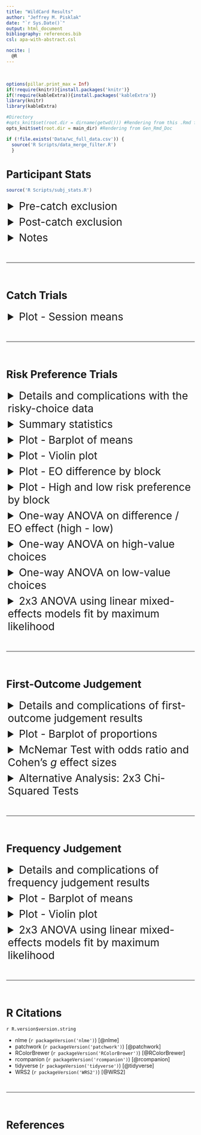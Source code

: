 ```yaml
---
title: "WildCard Results"
author: "Jeffrey M. Pisklak"
date: "`r Sys.Date()`"
output: html_document
bibliography: references.bib
csl: apa-with-abstract.csl

nocite: |
  @R
---
```

<!-- https://www.w3schools.com/tags/tag_details.asp -->
<style>
details > summary {
  padding: 4px;
  cursor: pointer;
  font-size: 2em;
}
</style>

<br>

```r
options(pillar.print_max = Inf)
if(!require(knitr)){install.packages('knitr')}
if(!require(kableExtra)){install.packages('kableExtra')}
library(knitr)
library(kableExtra)

#Directory
#opts_knit$set(root.dir = dirname(getwd())) #Rendering from this .Rmd file.
opts_knit$set(root.dir = main_dir) #Rendering from Gen_Rmd_Doc
```

```r
if (!file.exists('Data/wc_full_data.csv')) {
  source('R Scripts/data_merge_filter.R')
  }
```



# **Participant Stats**

<!-- Pre-catch Exclusion -->

```r
source('R Scripts/subj_stats.R')
```

<details>
  <summary>
  Pre-catch exclusion
  </summary>
  
N = `r N`
  
```r
kable(pre_catch, 'html', digits = 3) %>%
  kable_classic(full_width = T, position = "center", html_font = "Arial")
```

</details> 

<!-- Post-catch Exclusion -->

<details>
  <summary>
  Post-catch exclusion
  </summary>

N = `r (N - catch_n)`

```r
kable(post_catch, 'html', digits = 3) %>%
  kable_classic(full_width = T, position = "center", html_font = "Arial")
```

<br>

<h4>Condition totals:</h4>

```r
kable(demo_info_f %>%
  group_by(condition) %>%
  summarise(n = length(ID),
            age_mean = mean(age, na.rm = TRUE),
            age_sd = sd(age, na.rm = TRUE),
            age_median = median(age, na.rm = TRUE),
            age_IQR = IQR(age, na.rm = TRUE),
            dur_minutes_mean = mean(exp_dur/60, na.rm = TRUE),
            dur_minutes_median = median(exp_dur/60, na.rm = TRUE)),
  'html', digits = 3) %>%
  kable_classic(full_width = T, position = "left", html_font = "Arial")
```

</details> 

<!-- Other Notes -->

<details>
  <summary>
  Notes
  </summary>

- Total number of catch trial exclusions = `r catch_n`.

- Some participants reported a program crash during the memory phase. Their data is included in the numbers above. For reference:

  - `r nrow(fo_comp)` crashed in the first-outcome judgment.
  - `r nrow(fj_comp)` crashed in the frequency judgment.

</details> 

<br>

---

<br>




# **Catch Trials**

<!-- Catch Trial Plots -->

<details>
  <summary>
  Plot - Session means
  </summary>
  
<br>
  
```r
#source('R Scripts/catch_trials.R')
plt_catch
```

Errorbars = 95% CI

</details> 

<br>

---

<br>




# **Risk Preference Trials**

<details>
  <summary>
  Details and complications with the risky-choice data
  </summary>

**Data is lumpy:**

- There is not a lot of distinction among the measured choice proportions.  All of the measurements can be categorized in to just 13 bins (see table below). For future studies, it might be worth adding additional testing trials to obtain a more continuous set of measurements. 

```r
source('R Scripts/risky_trials_analysis.R')

bins <- data.frame(table(subject_res$cp))
bins$Var1 <- as.numeric(as.character(bins$Var1))
bins$Freq <- as.integer(bins$Freq)
colnames(bins) <- c('CP', 'Frequency')

kable(t(bins), 'html', digits = 2) %>%
  kable_classic(full_width = F, position = "center", html_font = "Arial")

```

**High-value risky choices are bimodal**

- For the high-value choice, most values are either 0 or 1 (see histograms below). This is actually a important aspect of the data that (probably?) hasn't been noticed/discussed in past extreme-outcome papers.  Looking at the means, the high-value choices appear to be around indifference ($\approx 0.46$), but the histograms show that this is an artifact of the aggregation.

- At the level of the individual, most participants either completely prefer the fixed alternative or completely prefer the risky alternative with some in between. Statistically, it's not clear what the best way to handle this fact given the between- and within- subject manipulations. In any case, it's probably worth pointing out to the readers that the mean proportion for the high-value choices is not really describing the individual data all that accurately. **i.e., The population is indifferent; however, the individuals are not (generally speaking).**

**Low-value choices are heavily skewed**

- By and large participants are only choosing the fixed option, creating very heavy skew.  Consequently, people are much more risk-averse in the low-value context than the means would suggest they are (compare the low value mean vs median choice proportions in the summary stat table).

**Classic ANOVA is probably inadequate**

- A conventional ANOVA does not model this data very well. Note the non-normal residuals in the Q-Q plot below (from the ANOVA run on the differences). The pre-registration document calls for three separate ANOVAs, which are provided below. However, given the residuals, it's probably not wise to rely on a conventional ANOVA methodology. i.e., one based around ordinary least-squares (OLS). Consequently, an ANOVA using generalized least-squares (GLS) fit by maximum likelihood has been applied.

- A perhaps(?) slightly better (i.e., more robust) alternative (that is still consistent with your pre-registration) would be to conduct three bootstrapped heteroscedastic one-way ANOVAs for trimmed means. Though, that analysis isn't shown here because it doesn't impact the conclusions and doesn't allow for planned contrasts. Further, trimming is a foreign concept for many that is likely to perturb reviewers unfamiliar with it - though, the averages for the low-value choices would probably be more accurate. 

- In addition to the three one-way ANOVAs, a 2x3 ANOVA using a linear mixed effects (LME) models fit by maximum likelihood has been run - because it seems like the more elegant way to approach this particular experimental design which has both between- and within- subjects factors.

- Having said all that, no matter what approach you take (OLS, GLS, trimmed-bootstraps, or LME), you will end up drawing the same conclusions. Though, the 2x3 LME approach seems the most elegant way of arriving at them and will probably read the best in the manuscript.

<br>

```r
#Histograms
hist <- ggplot(subject_res, aes(x = cp)) +
  geom_histogram(aes(fill = risky_choice),
                 colour = 'black',
                 bins = 13) +
  facet_grid(risky_choice ~ condition) +
  scale_x_continuous(breaks = seq(0, 1, 0.5)) +
  theme_custom() +
  theme(axis.text = element_text(colour = 'black', size = 16),
        axis.title = element_text(colour = 'black', size = 16),
        strip.text=element_text(size = 20, colour = 'black',
                              margin = margin(1,0,1,0, "cm")),
        panel.spacing = unit(1.25, "lines"))

#QQ plot of difference model
qq <- ggplot(mapping = aes(sample = diff_mod$residuals)) +
  stat_qq() +
  stat_qq_line() +
  xlab('Theoretical Quantiles') + ylab('Residuals') +
  theme_custom() +
  theme(axis.text = element_text(colour = 'black', size = 16),
        axis.title = element_text(colour = 'black', size = 16),
        strip.text=element_text(size = 14, colour = 'black',
                              margin = margin(1,0,1,0, "cm")),
        panel.spacing = unit(1.25, "lines"))

hist + plot_spacer() + qq + plot_layout(widths = c(5, 1, 5))
```

</details> 


<details>
  <summary>
  Summary statistics
  </summary>

<br>

<h3> Summary statistics for risky choice trials </h3>

```r

s <- subject_res %>%
  group_by(condition, risky_choice) %>%
  summarise(
    n = length(cp),
    mean = mean(cp),
    sd = sd(cp),
    median = median(cp),
    IQR = IQR(cp)
    )

kable(s, 'html', digits = 3) %>%
  kable_classic(full_width = T, position = "center", html_font = "Arial") %>%
  column_spec(c(4, 6), bold = T)
```

<br>

</details> 


<details>
  <summary>
  Plot - Barplot of means
  </summary>

Note: 

- Errorbars are 95% CIs.
- Bootstrapping produces no appreciable difference in the obtained means or errorbars.

<br>

```r
#source('R Scripts/risky_trials_analysis.R')
plts_risky
```

</details> 

<details>
  <summary>
  Plot - Violin plot
  </summary>
  
Given its general weirdness, it seems unlikely you would include this in the manuscript, but its a much more accurate depiction of your data than either of the barplots are.

How to read:

- The fatter the shape, the more dense the values are at that location on the y-axis.
- The point range (circle with vertical line) shows the mean and 95% CI.
- The thick horizontal line shows the median.
- The small transparent points are individual scores with some random horizontal noise added to prevent overplotting. Notice the data clumps into 13 spots.

```r
#source('R Scripts/risky_trials_analysis.R')
plt_risky_violin
```

</details> 

<details>
  <summary>
  Plot - EO difference by block
  </summary>
  
  <br>
  
```r
#source('R Scripts/risky_trials_analysis.R')
plt_risky_diff_blks
```  
  
</details>

<details>
  <summary>
  Plot - High and low risk preference by block
  </summary>
  
  <br>
  
```r
#source('R Scripts/risky_trials_analysis.R')
plt_risky_std_blks
```  
  
</details>


<!-- One-Way ANOVA on Difference (High - Low) -->

<details>
  <summary>
  One-way ANOVA on difference / EO effect (high - low)
  </summary>
  
<h3>ANOVA Table</h3>

```r
kable(anova_diff, 'html', digits = 3) %>%
  kable_classic(full_width = T, html_font = "Arial")
```

Note: 

- ANOVA was run using generalized least-squares fit by maximum likelihood.
- $R^2_N$ is Nagelkerke's (also known as Cragg and Uhler's) pseudo $R^2$ [@Nagelkerke]. It isn't interpreted in exactly the same way as a $R^2$ based on ordinary least-squares regression, but it is bounded by 0 and 1 and higher values indicate a better model fit.

<br>

<!-- Planned Contrasts -->

<h3>Planned contrasts</h3>

```r
kable(pc_diff, 'html', digits = 3) %>%
  kable_classic(full_width = T, html_font = "Arial")
```

Note:

- E1_v_E2NE = *Extreme First* vs. combined effect of *Extreme Last* and *No Extreme*
- E2_v_NE = *Extreme Last* vs. *No Extreme*

<br>

<!-- Pairwise Comparisons -->

<h3>Pairwise comparisons: Post-hoc comparisons for heteroscedastic means</h3>

```r
kable(ph_diff, 'html', digits = 3) %>%
  kable_classic(full_width = T, html_font = "Arial")
```

Note:

- $\hat{\Psi}$ is the difference between condition means.
- These post-hoc tests don't assume equal variance, but do assume normality. Trimming can easily be added to make it more robust to non-normality.
- The Hochberg correction [@hochberg1988] was applied to protect family-wise error rate, but others like Holm's or Benjamini & Hochberg's could be used instead.

<br>

<h3>Conclusions</h3> 

```r
f <- round(anova_diff$`F-value`[2], 2)
df <- round(anova_diff$numDF[2:3])
p <- round(anova_diff$`p-value`[2], 3)
R2 <- round(anova_diff$pseudo_R2[2], 2)

b = round(pc_diff$Value[c(2, 3)], 3)
df_2 = round(pc_diff$DF[c(2, 3)])
t = round(pc_diff$`t-value`[c(2, 3)], 2)
p_2 = round(pc_diff$`p-value`[c(2, 3)], 3)
r = round(pc_diff$r_effect[c(2, 3)], 3)
```


**Effect of condition:**

$F(`r df[1]`, `r df[2]`) = `r f`, p = `r p`, R^2_N = `r R2`$ 

- There is no significant effect.

<br>

**Planned comparisons:**

Extreme First vs. (Extreme Last & No Extreme)

$t(`r df_2[1]`) = `r t[1]`$, $p = `r p_2[1]`$, $r = `r r[1]`$

- The *Extreme First* condition is significantly different from the combination of the other two conditions. Note that the effect is small and may be of little practical value.

<br>

Extreme Last vs. No Extreme

$t(`r df_2[2]`) = `r t[2]`$, $p = `r p_2[2]`$, $r = `r r[2]`$

- The *Extreme Last* and *No Extreme* conditions do not significantly differ. 

<br>

</details>

<!-- One-Way ANOVA on High Value Choices -->

<details>
  <summary>
  One-way ANOVA on high-value choices
  </summary>
  
<h3>ANOVA table</h3>

```r
kable(anova_hv, 'html', digits = 4) %>%
  kable_classic(full_width = T, html_font = "Arial")
```

Note: 

- ANOVA was run using generalized least-squares fit by maximum likelihood.
- $R^2_N$ is Nagelkerke's (also known as Cragg and Uhler's) pseudo $R^2$ [@Nagelkerke]. It isn't interpreted in exactly the same way as a $R^2$ based on ordinary least-squares regression, but it is bounded by 0 and 1 and higher values indicate a better model fit.

<br>

<!-- Planned Contrasts -->

<h3>Planned contrasts</h3>

```r
kable(pc_hv, 'html', digits = 4) %>%
  kable_classic(full_width = T, html_font = "Arial")
```

Note:

- E1_v_E2NE = *Extreme First* vs. combined effect of *Extreme Last* and *No Extreme*
- E2_v_NE = *Extreme Last* vs. *No Extreme*

<br>

<!-- Pairwise Comparisons -->

<h3>Pairwise comparisons: Post-hoc comparisons for heteroscedastic means</h3>

```r
kable(ph_hv, 'html', digits = 3) %>%
  kable_classic(full_width = T, html_font = "Arial")
```

Note:

- $\hat{\Psi}$ is the difference between condition means.
- These post-hoc tests don't assume equal variance, but do assume normality. Trimming can easily be added to make it more robust.
- The Hochberg correction [@hochberg1988] was applied to protect family-wise error rate, but others like Holm's or Benjamini & Hochberg's could be used instead.

<br>

<h3>Conclusions</h3> 

```r
f <- round(anova_hv$`F-value`[2], 3)
df <- round(anova_hv$numDF[2:3])
p <- round(anova_hv$`p-value`[2], 3)
R2 <- round(anova_hv$pseudo_R2[2], 3)

b = round(pc_hv$Value[c(2, 3)], 3)
df_2 = round(pc_hv$DF[c(2, 3)])
t = round(pc_hv$`t-value`[c(2, 3)], 2)
p_2 = round(pc_hv$`p-value`[c(2, 3)], 3)
r = round(pc_hv$r_effect[c(2, 3)], 3)
```


**Effect of of condition:**

$F(`r df[1]`, `r df[2]`) = `r f`, p = `r p`, R^2_N = `r R2`$ 

- There is no significant effect.

<br>

**Planned comparisons:**

Extreme First vs. (Extreme Last & No Extreme)

$t(`r df_2[1]`) = `r t[1]`$, $p = `r p_2[1]`$, $r = `r r[1]`$

- The *Extreme First* condition is not significantly different from the combination of the other two conditions.

<br>

Extreme Last vs. No Extreme

$t(`r df_2[2]`) = `r t[2]`$, $p = `r p_2[2]`$, $r = `r r[2]`$

- The *Extreme Last* and *No Extreme* conditions do not significantly differ. 

<br>

</details>


<!-- One-Way ANOVA on Low Value Choices -->

<details>
  <summary>
  One-way ANOVA on low-value choices
  </summary>
  
<h3>ANOVA Table</h3>

```r
kable(anova_lv, 'html', digits = 3) %>%
  kable_classic(full_width = T, html_font = "Arial")
```

Note: 

- ANOVA was run using generalized least-squares fit by maximum likelihood.
- $R^2_N$ is Nagelkerke's (also known as Cragg and Uhler's) pseudo $R^2$ [@Nagelkerke]. It isn't interpreted in exactly the same way as a $R^2$ based on ordinary least-squares regression, but it is bounded by 0 and 1 and higher values indicate a better model fit.

<br>

<!-- Planned Contrasts -->

<h3>Planned contrasts</h3>

```r
kable(pc_lv, 'html', digits = 3) %>%
  kable_classic(full_width = T, html_font = "Arial")
```

Note:

- E1_v_E2NE = *Extreme First* vs. combined effect of *Extreme Last* and *No Extreme*
- E2_v_NE = *Extreme Last* vs. *No Extreme*

<br>

<!-- Pairwise Comparisons -->

<h3>Pairwise comparisons: Post-hoc comparisons for heteroscedastic means</h3>

```r
kable(ph_lv, 'html', digits = 3) %>%
  kable_classic(full_width = T, html_font = "Arial")
```

Note:

- $\hat{\Psi}$ is the difference between condition means.
- These post-hoc tests don't assume equal variance, but do assume normality. Trimming can easily be added to make it more robust.
- The Hochberg correction [@hochberg1988] was applied to protect family-wise error rate, but others like Holm's or Benjamini & Hochberg's could be used instead.

<br>

<h3>Conclusions</h3> 

```r
f <- round(anova_lv$`F-value`[2], 2)
df <- round(anova_lv$numDF[2:3])
p <- round(anova_lv$`p-value`[2], 3)
R2 <- round(anova_lv$pseudo_R2[2], 2)

b = round(pc_lv$Value[c(2, 3)], 3)
df_2 = round(pc_lv$DF[c(2, 3)])
t = round(pc_lv$`t-value`[c(2, 3)], 2)
p_2 = round(pc_lv$`p-value`[c(2, 3)], 3)
r = round(pc_lv$r_effect[c(2, 3)], 2)
```


**Effect of of condition:**

$F(`r df[1]`, `r df[2]`) = `r f`, p = `r p`, R^2_N = `r R2`$ 

- There is a significant effect.

<br>

**Planned Comparisons:**

Extreme First vs. (Extreme Last & No Extreme)

$t(`r df_2[1]`) = `r t[1]`$, $p = `r p_2[1]`$, $r = `r r[1]`$

- The *Extreme First* condition is significantly different from the combination of the other two conditions.

<br>

Extreme Last vs. No Extreme

$t(`r df_2[2]`) = `r t[2]`$, $p = `r p_2[2]`$, $r = `r r[2]`$

- The *Extreme Last* and *No Extreme* conditions do not significantly differ. 

<br>

</details>

<!-- 2x3 ANOVA using LME Models Fit by Maximum Likelihood -->

<details>
  <summary>
  2x3 ANOVA using linear mixed-effects models fit by maximum likelihood
  </summary>

<h3>ANOVA Table</h3>

```r
kable(aov_2x3[, -c(1)], 'html', digits = 3) %>%
  kable_classic(full_width = T, html_font = "Arial")
```

- base = intercept only (used as baseline and predicts overall mean ignoring other factors)
- cond_mod = effect of adding condition
- HL_mod = effect of adding context (i.e., High / Low choices)
- int_mod = interaction effect

<br>

<h3>Planned contrasts</h3>

```r
kable(round(pc, 3), 'html', digits = 3) %>%
  kable_classic(full_width = T, html_font = "Arial")
```

- E1_v_E2NE = *Extreme First* vs. combined effect of *Extreme Last* and *No Extreme*
- E2_v_NE = *Extreme Last* vs. *No Extreme*
- risky_choice1 = *High vs Low* (same test as row 3 in the ANOVA table)

<br>

<h3>Conclusions</h3> 

```r
df = aov_2x3$df[2:4] - aov_2x3$df[1:3]
chi = round(aov_2x3$L.Ratio[2:4], 2)
p = round(aov_2x3$`p-value`[2:4], 3)
R2 = round(aov_2x3$pseudo_R2[2:4], 2)
BF = format(round(aov_2x3$BF_10[2:4], 2), scientific = FALSE)

b = round(pc$Value[c(2, 3, 5, 6)], 3)
df_2 = round(pc$DF[c(2, 3, 5, 6)])
t = round(pc$`t-value`[c(2, 3, 5, 6)], 2)
p_2 = round(pc$`p-value`[c(2, 3, 5, 6)], 3)
r = round(pc$r_effect[c(2, 3, 5, 6)], 3)
```

**Main effect of of condition:**

$\chi^2 (`r df[1]`) = `r chi[1]`, p = `r p[1]`, R^2_N = `r R2[1]`, BF_{10} = `r BF[1]`$

- There is no main effect of condition.

<br>

**Main effect of of context (high vs low):**

$\chi^2 (`r df[2]`) = `r chi[2]`, p = `r p[2]`, R^2_N = `r R2[2]`, BF_{10} = `r BF[2]`$

- There is a main effect of context (high-value choices vs. low-value).

<br>

**Interaction:**

$\chi^2 (`r df[3]`) = `r chi[3]`, p = `r p[3]`, R^2_N = `r R2[3]`, BF_{10} = `r BF[3]`$

- There is no overall interaction.

<br>

**Planned comparisons:**

Given the lack of interaction and main effect of condition, it's debatable whether the extra step of interpreting the planned comparisons should be taken. However, since the planned comparisons test more refined *a priori* predictions, it seems like they might be more important than the main effects, which lack nuance.

<br>

Extreme First vs. (Extreme Last & No Extreme)

$t(`r df_2[1]`) = `r t[1]`$, $p = `r p_2[1]`$, $r = `r r[1]`$

- The *Extreme First* condition is significantly different from the combination of the other two conditions. Note that the effect is small and may be of little practical value.

<br>

Extreme Last vs. No Extreme

$t(`r df_2[2]`) = `r t[2]`$, $p = `r p_2[2]`$, $r = `r r[2]`$

- The *Extreme Last* and *No Extreme* conditions do not significantly differ. 

<br>

Extreme First vs. (Extreme Last & No Extreme) | Context (i.e., High vs. Low)

$t(`r df_2[3]`) = `r t[3]`$, $p = `r p_2[3]`$, $r = `r r[3]`$

- The first planned comparison significantly differs depending on context (i.e., the Extreme First condition only differs from the other two conditions for the low-value choices). Note that the effect is small and may be of little practical value.

<br>

Extreme Last vs. No Extreme | Context (i.e., High vs. Low)

$t(`r df_2[4]`) = `r t[4]`$, $p = `r p_2[4]`$, $r = `r r[4]`$

- The second planned comparison does not significantly differ depending on context (i.e., no interaction with context).

<br>


**Note:** 

- $p = 0$ should be reported as $p < .001$

- $R^2_N$ is Nagelkerke's (also known as Cragg and Uhler's) pseudo $R^2$ [@Nagelkerke]. It isn't interpreted in exactly the same way as a $R^2$ based on ordinary least-squares regression, but it is bounded by 0 and 1 and higher values indicate a better model fit.

- Bayes Factors are reported as Inverse Bayes Factors, this means larger values
indicate greater support for the effect. Anything less than 1 should be considered as contributing no evidence.

- If $BF_{10} > 150$, report that instead specifying the entire value.

</details>

<br>

---

<br>

# **First-Outcome Judgement**

<details>
  <summary>
  Details and complications of first-outcome judgement results
  </summary>

**Pre-registration document McNemar Tests:**

The pre-registration document states . . . 

- *The first-outcome memory tests will be analyzed with a sequence of three McNemar Tests.* **<u>Each test will compare two of the groups and</u> the proportion reporting the extreme option for the high- and low-value option.** *The target prediction of the Encoding Hypothesis is that the proportion of extreme outcomes reported first will be reliably lower in the Extreme First group. Ideally, we would run one test with all three groups (like an overall ANOVA), but as of the time of writing this pre-registration, we have not been able to identify the appropriate variation of a chi-squared test that would work for this scenario.*
  
Based on this, it seems that the plan was to use McNemar Tests for condition comparisons, doing so three times to compare each pair of conditions (E1 vs EL, E1 vs NE, EL vs NE), while also factoring in counts/proportions for the 20th and 80th extremes. It is not clear that there is a way to do that with this test.  You can do one McNemar Test for each condition (which is what has been done below), but you cannot compare across conditions, like is stated in the pre-registration document.

**Alternative to McNemar tests:**

An alternative method to obtain a comparison across conditions could be to run two standard Pearson's Chi-squared tests using a 3 x 2 contingency table for the the High and Low choices respectively, like so...

```r

df_h <- data.frame(
  `High Extreme` = c('a','c', 'e'),
  Other = c('b','d','f')
  )

df_l <- data.frame(
  `Low Extreme` = c('a','c', 'e'),
  Other = c('b','d','f')
  )

rownames(df_h) <- c('Extreme First', 'Extreme Last', 'No Extreme')
rownames(df_l) <- c('Extreme First', 'Extreme Last', 'No Extreme')

kable(df_h, 'html') %>%
  kable_classic(full_width = F, position = "left", html_font = "Arial")
```

<br>

```r
kable(df_l, 'html') %>%
  kable_classic(full_width = F, position = "left", html_font = "Arial")
```

This would tell you whether reporting the extreme option varied according to condition, and then you could look at the standardized residuals to see where a difference is happening. Or you could do pairwise tests with appropriate p-value adjustments. 

<br>

</details>

<!-- Plot First-Outcome Judgement -->

<details>
  <summary>
  Plot - Barplot of proportions
  </summary>
  
```r
source('R Scripts/fo_recall_analysis.R')
plt_fo_prop
```

<br>

Note: 

- Proportions are taken within condition and context (high/low). E.g., All the green bars on the left side sum to 1, all the green bars on the right side sum to one, and so on. 
- The colour palette (which I don't anticipate you will like) is colourblind friendly.

<br>

</details>

<!--McNemar Test W/ Odds Ratio and Cohen's g effect size-->

<details>
  <summary>
  McNemar Test with odds ratio and Cohen's *g* effect sizes
  </summary>
  
  
<h3>McNemar Tests</h3>
```r
kable(fo_stats, 'html') %>%
  kable_classic(full_width = T, html_font = "Arial")
```

<br>

<h4>Effect Size Interpretation</h4>

```r
kable(interp, 'html') %>%
  kable_classic(full_width = F, position = "left", html_font = "Arial")
```

<br>

Note:

- Report either the odds ratio or Cohen's $g$, not both.
- Almost nobody has heard of Cohen's $g$ and wouldn't know how to interpret it. Furthermore, they would probably confuse it with Hedge's $g$ (which is a variant of Cohen's $d$).  Therefore, it's probably best to report the odds ratio.

<br>

<h3>Conclusions</h3> 

```r
chi <- round(fo_stats$Statistic, 2)
df <- round(fo_stats$df)
p <- round(fo_stats$p.value, 3)
OR <- round(fo_stats$OR, 2)
```

**Extreme First Condition:**

```r
kable(g1_tab, 'html') %>%
  kable_classic(full_width = F, position = "left", html_font = "Arial")
```

<br>

$\chi^2(`r df[1]`) = `r chi[1]`, p = `r p[1]`$

- There is no significant change in judgement evaluation between the high and low risky doors.

- The odds of getting the judgement correct given they are seeing the high-risk door is `r OR[1]` times that of seeing the low-risk door and getting it wrong.

<br>

**Extreme Last Condition:**

```r
kable(g2_tab, 'html') %>%
  kable_classic(full_width = F, position = "left", html_font = "Arial")
```

<br>

$\chi^2(`r df[2]`) = `r chi[2]`, p = `r p[2]`$

- There is a significant change in judgement evaluation between the high and low risky doors.

- The odds of getting the judgement correct given they are seeing the high-risk door is `r OR[2]` times that of seeing the low-risk door and getting it wrong.

<br>

**No Extreme Condition:**

```r
kable(g3_tab, 'html') %>%
  kable_classic(full_width = F, position = "left", html_font = "Arial")
```

<br>

$\chi^2(`r df[3]`) = `r chi[3]`, p = `r p[3]`$

- There is a significant change in judgement evaluation between the high and low risky doors.

- The odds of getting the judgement correct given they are seeing the high-risk door is `r OR[3]` times that of seeing the low-risk door and getting it wrong.

<br>

</details>

<!--3x2 Pearson Chi-Squared-->

<details>
  <summary>
  Alternative Analysis: 2x3 Chi-Squared Tests
  </summary>

```r
chi <- round(c(fo_high_test$statistic, fo_low_test$statistic), 2)
df <- round(c(fo_high_test$parameter, fo_low_test$parameter), 2)
p <- round(c(fo_high_test$p.value, fo_low_test$p.value), 3)
v <- round(c(fo_high_eff, fo_low_eff), 2)
```

<h3>High Value Results</h3> 

```r
kable(fo_high_tab, 'html', caption = 'High Value Contingency Table') %>%
  kable_classic(full_width = F, position = "left", html_font = "Arial")
```

<br>

$\chi^2(`r df[1]`) = `r chi[1]`, p = `r p[1]`, \varphi_c = `r v[1]`$

- Cannot rule out that condition is independent of recalling the extreme value.


```r
kable(std_res_high, 'html', caption = 'Standardized Residuals', digits = 2) %>%
  kable_classic(full_width = F, position = "float_left", html_font = "Arial")

kable(p_high, 'html', caption = 'p-values', digits = 3) %>%
  kable_classic(full_width = F, position = "float_left", html_font = "Arial")
```

<br>
<br>
<br>
<br>
<br>
<br>
<br>

Only the *Extreme 1st* condition differs significantly from the expected value. The *Extreme 1st* condition tends to not recall the extreme value.

- Extreme 1st: $z = `r round(std_res_high[4], 2)`, p = `r round(p_high[4], 3)`$

<br>
<br>

<h3>Low Value Results</h3> 

```r
kable(fo_low_tab, 'html', caption = 'Low Value Contingency Table') %>%
  kable_classic(full_width = F, position = "left", html_font = "Arial")
```

<br>

$\chi^2(`r df[2]`) = `r chi[2]`, p = `r p[2]`, \varphi_c = `r v[2]`$

- Condition is not independent of recalling the extreme value; however, the association/effect is a weak/small one.


```r
kable(std_res_low, 'html', caption = 'Standardized Residuals', digits = 2) %>%
  kable_classic(full_width = F, position = "float_left", html_font = "Arial")

kable(p_low, 'html', caption = 'p-values', digits = 3) %>%
  kable_classic(full_width = F, position = "float_left", html_font = "Arial")
```

<br>
<br>
<br>
<br>
<br>
<br>
<br>

The *Extreme 1st* and *No Extreme* conditions both differ significantly from the expected value. *Extreme 1st* tends to not recall the extreme value, whereas the *No Extreme* does.

- Extreme 1st: $z = `r round(std_res_low[4], 2)`, p = `r round(p_low[4], 3)`$

- No Extreme: $z = `r round(std_res_low[6], 2)`, p = `r round(p_low[6], 3)`$

<br>
<br>

**Note:**

- In the contingency tables, 'Yes' indicates the extreme value was recalled, 'No' indicates that it was not.

- $\varphi_c$ is Cramér’s V, a measure of association for two nominal variables (i.e., an effect size of sorts). It can take a value between 0 and 1, with 0 indicating no association (i.e., full independence). 

- Post-hoc analysis was conducted by evaluating the standardized residuals from the chi-square analysis because it seemed the most intuitive approach. However, another approach would be to conduct pairwise Pearson Chi-squared or Fisher Exact tests across the three conditions.


<br>

</details>

<br>

---

<br>

# **Frequency Judgement**

<details>
  <summary>
  Details and complications of frequency judgement results
  </summary>
  
It seems debatable whether the frequency judgement data should be plotted and analysed using means.  The data is almost certainly qualitative in nature.  For example, there is no reason to assume one person's judgment of 50% is the same as another person's. One person's 50% might be another's 70%. It's worth remembering **each participant is not providing a real frequency, they are giving their opinion about what the real frequency is.**

While the frequency judgement data has been plotted and analysed with means to remain consistent with the prior extreme-outcome work, there is a good argument that this data should be treated as nominal - similar to the first-outcome results (some might wonder why the two are being treated differently).  Admittedly, many (in Psychology) would probably argue this data is "sufficiently" quantitative given its wide sample space. Others might argue that it is qualitative, but ordinal (not nominal) and a Kruskal–Wallis test should be used. Do with this information what you will  ¯|_(ツ)_/¯
  
  <br>
  
  </details>

<details>
  <summary>
  Plot - Barplot of means
  </summary>
  
```r
source('R Scripts/freq_judge_analysis.R')
plt_fj_means
```

<br>

```r
kable(fj_bar_tab, 'html', digits = 3) %>%
  kable_classic(full_width = T, position = "center", html_font = "Arial")
```

<br>

</details>

<details>
  <summary>
  Plot - Violin plot
  </summary>
  
```r
plt_fj_violin
```

<br>

</details>

<details>
  <summary>
  2x3 ANOVA using linear mixed-effects models fit by maximum likelihood
  </summary>

<h3>ANOVA Table</h3>

```r
kable(aov_2x3[, -c(1)], 'html', digits = 3) %>%
  kable_classic(full_width = T, html_font = "Arial")
```

- base = intercept only (used as baseline and predicts overall mean ignoring other factors)
- cond_mod = effect of adding condition
- HL_mod = effect of adding context (i.e., High / Low choices)
- int_mod = interaction effect

<br>

<h3>Planned contrasts</h3>

```r
kable(round(pc, 3), 'html', digits = 3) %>%
  kable_classic(full_width = T, html_font = "Arial")
```

- E1_v_E2NE = *Extreme First* vs. combined effect of *Extreme Last* and *No Extreme*
- E2_v_NE = *Extreme Last* vs. *No Extreme*
- FJ_context1 = *High vs Low* (same test as row 3 in the ANOVA table)

<br>

<h3>Conclusions</h3> 

```r
df = aov_2x3$df[2:4] - aov_2x3$df[1:3]
chi = round(aov_2x3$L.Ratio[2:4], 2)
p = round(aov_2x3$`p-value`[2:4], 3)
R2 = round(aov_2x3$pseudo_R2[2:4], 2)
BF = format(round(aov_2x3$BF_10[2:4], 2), scientific = FALSE)

b = round(pc$Value[c(2, 3, 5, 6)], 3)
df_2 = round(pc$DF[c(2, 3, 5, 6)])
t = round(pc$`t-value`[c(2, 3, 5, 6)], 2)
p_2 = round(pc$`p-value`[c(2, 3, 5, 6)], 3)
r = round(pc$r_effect[c(2, 3, 5, 6)], 2)
```

**Main effect of of condition:**

$\chi^2 (`r df[1]`) = `r chi[1]`, p = `r p[1]`, R^2_N = `r R2[1]`, BF_{10} = `r BF[1]`$

- There is a small, but significant, main effect of condition on the frequency judgement of the risky doors. Note that the Bayes Factor suggests this isn't contributing any evidence.

<br>

**Main effect of of context (high vs low):**

$\chi^2 (`r df[2]`) = `r chi[2]`, p = `r p[2]`, R^2_N = `r R2[2]`, BF_{10} = `r BF[2]`$

- There is a main effect of context (high-value choices vs. low-value) on the frequency judgement of the risky doors. Bayes Factor results imply this is the only predictor of merit in the experiment.

<br>

**Interaction:**

$\chi^2 (`r df[3]`) = `r chi[3]`, p = `r p[3]`, R^2_N = `r R2[3]`, BF_{10} = `r BF[3]`$

- There is a small, but significant, interaction. The Bayes Factor suggests this isn't contributing any evidence.

<br>

**Planned comparisons:**

Extreme First vs. (Extreme Last & No Extreme)

$t(`r df_2[1]`) = `r t[1]`$, $p = `r p_2[1]`$, $r = `r r[1]`$

- The *Extreme First* condition is significantly different from the combination of the other two conditions. Note that the effect is small and may be of little practical value.

<br>

Extreme Last vs. No Extreme

$t(`r df_2[2]`) = `r t[2]`$, $p = `r p_2[2]`$, $r = `r r[2]`$

- The *Extreme Last* and *No Extreme* conditions do not significantly differ. 

<br>

Extreme First vs. (Extreme Last & No Extreme) | Context (i.e., High vs. Low)

$t(`r df_2[3]`) = `r t[3]`$, $p = `r p_2[3]`$, $r = `r r[3]`$

- The first planned comparison significantly differs depending on context (i.e., the Extreme First condition only differs from the other two conditions for the low-value choices). Note that the effect is small and may be of little practical value.

<br>

Extreme Last vs. No Extreme | Context (i.e., High vs. Low)

$t(`r df_2[4]`) = `r t[4]`$, $p = `r p_2[4]`$, $r = `r r[4]`$

- The second planned comparison does not significantly differ depending on context (i.e., no interaction with context).

<br>


**Note:** 

- $p = 0$ should be reported as $p < .001$

- $R^2_N$ is Nagelkerke's (also known as Cragg and Uhler's) pseudo $R^2$ [@Nagelkerke]. It isn't interpreted in exactly the same way as a $R^2$ based on ordinary least-squares regression, but it is bounded by 0 and 1 and higher values indicate a better model fit.

- Bayes Factors are reported as Inverse Bayes Factors, this means larger values
indicate greater support for the effect. Anything less than 1 should be considered as contributing no evidence. 

- If $BF_{10} > 150$, report that instead specifying the entire value.

</details>

<br>

---

<br>

# **R Citations**

`r R.version$version.string`

- nlme (`r packageVersion('nlme')`) [@nlme]
- patchwork (`r packageVersion('patchwork')`) [@patchwork]
- RColorBrewer (`r packageVersion('RColorBrewer')`) [@RColorBrewer]
- rcompanion (`r packageVersion('rcompanion')`) [@rcompanion]
- tidyverse (`r packageVersion('tidyverse')`) [@tidyverse]
- WRS2 (`r packageVersion('WRS2')`) [@WRS2]

<br>

---

<br>

# **References**


